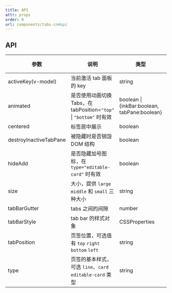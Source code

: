 ```yaml
---
title: API
attr: props
order: 0
url: components/tabs-cn#api
---
```



## API

| 参数 | 说明 | 类型 | 默认值 | 版本 |  |
| --- | --- | --- | --- | --- | --- |
| activeKey(v-model) | 当前激活 tab 面板的 key | string | 无 |  |  |
| animated | 是否使用动画切换 Tabs，在 tabPosition=`"top"` \| `"bottom"` 时有效 | boolean \| {inkBar:boolean, tabPane:boolean} | true, 当 type="card" 时为 false |  |
| centered | 标签居中展示 | boolean | false | 3.0 |  |
| destroyInactiveTabPane | 被隐藏时是否销毁 DOM 结构 | boolean | false |  |  |
| hideAdd | 是否隐藏加号图标，在 `type="editable-card"` 时有效 | boolean | false |  |  |
| size | 大小，提供 `large` `middle` 和 `small` 三种大小 | string | `middle` |  |  |
| tabBarGutter | tabs 之间的间隙 | number | 无 |  |  |
| tabBarStyle | tab bar 的样式对象 | CSSProperties | - |  |  |
| tabPosition | 页签位置，可选值有 `top` `right` `bottom` `left` | string | `top` |  |  |
| type | 页签的基本样式，可选 `line`、`card` `editable-card` 类型 | string | `line` |  |  |
